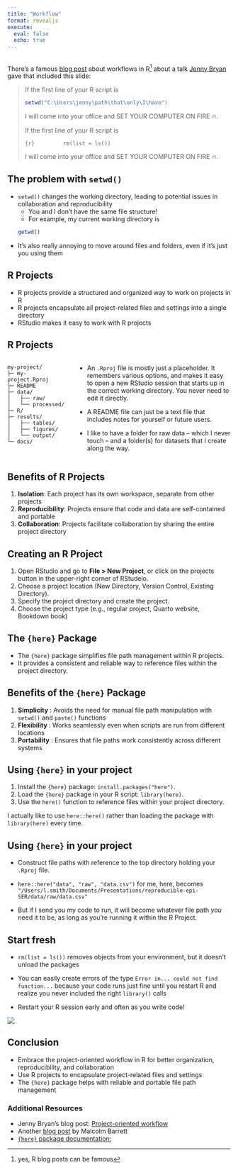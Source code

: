 ```yaml
---
title: "Workflow"
format: revealjs
execute: 
  eval: false
  echo: true
---
```


## 

There's a famous [blog post](https://www.tidyverse.org/blog/2017/12/workflow-vs-script/) about workflows in R[^1] about a talk [Jenny Bryan](https://jennybryan.org/) gave that included this slide:

[^1]: yes, R blog posts can be famous

> If the first line of your R script is
>
> ``` r
> setwd("C:\Users\jenny\path\that\only\I\have")
> ```
>
> I will come into your office and SET YOUR COMPUTER ON FIRE 🔥.
>
> If the first line of your R script is
>
> ``` {r}        
> rm(list = ls())
> ```
>
> I will come into your office and SET YOUR COMPUTER ON FIRE 🔥.

## The problem with `setwd()` 

- `setwd()` changes the working directory, leading to potential issues in collaboration and reproducibility
  - You and I don't have the same file structure!
  - For example, my current working directory is
  ```r
  getwd()
  ```
- It's also really annoying to move around files and folders, even if it's just you using them

## R Projects

- R projects provide a structured and organized way to work on projects in R
- R projects encapsulate all project-related files and settings into a single directory
- RStudio makes it easy to work with R projects

## R Projects

:::: {.columns}

::: {.column width="28%"}
```
my-project/
├─ my-project.Rproj
├─ README
├─ data/
│   ├── raw/
│   └── processed/
├─ R/
├─ results/
│   ├── tables/
│   ├── figures/
│   └── output/
└─ docs/
```

:::

::: {.column width="72%"}
- An `.Rproj` file is mostly just a placeholder. It remembers various options, and makes it easy to open a new RStudio session that starts up in the correct working directory. You never need to edit it directly.

- A README file can just be a text file that includes notes for yourself or future users.

- I like to have a folder for raw data -- which I never touch -- and a folder(s) for datasets that I create along the way.

:::

::::


## Benefits of R Projects 

1. **Isolation**: Each project has its own workspace, separate from other projects
2. **Reproducibility**: Projects ensure that code and data are self-contained and portable
3. **Collaboration**: Projects facilitate collaboration by sharing the entire project directory

## Creating an R Project 
1. Open RStudio and go to **File > New Project**, or click on the projects button in the upper-right corner of RStudeio.
2. Choose a project location (New Directory, Version Control, Existing Directory).
3. Specify the project directory and create the project.
4. Choose the project type (e.g., regular project, Quarto website, Bookdown book)

## The `{here}` Package 
- The `{here}` package simplifies file path management within R projects.
- It provides a consistent and reliable way to reference files within the project directory.

## Benefits of the `{here}` Package 
1. **Simplicity** : Avoids the need for manual file path manipulation with `setwd()` and `paste()` functions
2. **Flexibility** : Works seamlessly even when scripts are run from different locations
3. **Portability** : Ensures that file paths work consistently across different systems

## Using `{here}` in your project 
1. Install the `{here}` package: `install.packages("here")`. 
2. Load the `{here}` package in your R script: `library(here)`. 
3. Use the `here()` function to reference files within your project directory.

I actually like to use `here::here()` rather than loading the package with `library(here)` every time.

## Using `{here}` in your project 

- Construct file paths with reference to the top directory holding your `.Rproj` file.

- `here::here("data", "raw", "data.csv")` for me, here, becomes `"/Users/l.smith/Documents/Presentations/reproducible-epi-SER/data/raw/data.csv"`

- But if I send you my code to run, it will become whatever file path *you* need it to be, as long as you're running it within the R Project.

## Start fresh

- `rm(list = ls())` removes objects from your environment, but it doesn't unload the packages

- You can easily create errors of the type [`Error in... could not find function...`]{style=color:"#bf616a";} because your code runs just fine until you restart R and realize you never included the right `library()` calls

- Restart your R session early and often as you write code!

::: center
![](img/restart.png)
:::


## Conclusion
- Embrace the project-oriented workflow in R for better organization, reproducibility, and collaboration
- Use R projects to encapsulate project-related files and settings
- The `{here}` package helps with reliable and portable file path management

### Additional Resources 
- Jenny Bryan's blog post: [Project-oriented workflow](https://www.tidyverse.org/blog/2017/12/workflow-vs-script/) 
- Another [blog post](https://malco.io/2018/11/05/why-should-i-use-the-here-package-when-i-m-already-using-projects/) by Malcolm Barrett
- [`{here}` package documentation:](https://here.r-lib.org/)